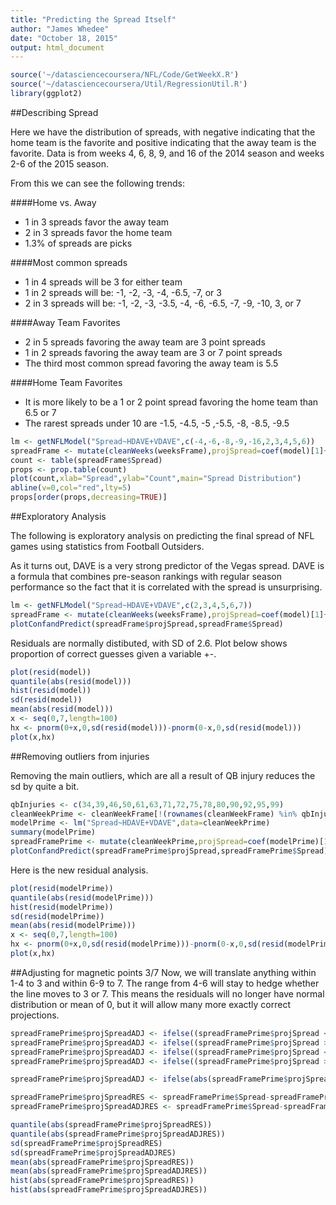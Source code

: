 ```yaml
---
title: "Predicting the Spread Itself"
author: "James Whedee"
date: "October 18, 2015"
output: html_document
---
```

```r
source('~/datasciencecoursera/NFL/Code/GetWeekX.R')
source('~/datasciencecoursera/Util/RegressionUtil.R')
library(ggplot2)
```

##Describing Spread

Here we have the distribution of spreads, with negative indicating that the home team is the favorite and positive indicating that the away team is the favorite. Data is from weeks 4, 6, 8, 9, and 16 of the 2014 season and weeks 2-6 of the 2015 season.

From this we can see the following trends:

####Home vs. Away

* 1 in 3 spreads favor the away team
* 2 in 3 spreads favor the home team
* 1.3% of spreads are picks

####Most common spreads

* 1 in 4 spreads will be 3 for either team
* 1 in 2 spreads will be: -1, -2, -3, -4, -6.5, -7, or 3
* 2 in 3 spreads will be: -1, -2, -3, -3.5, -4, -6, -6.5, -7, -9, -10, 3, or 7

####Away Team Favorites

* 2 in 5 spreads favoring the away team are 3 point spreads
* 1 in 2 spreads favoring the away team are 3 or 7 point spreads
* The third most common spread favoring the away team is 5.5

####Home Team Favorites

* It is more likely to be a 1 or 2 point spread favoring the home team than 6.5 or 7
* The rarest spreads under 10 are -1.5, -4.5, -5 ,-5.5, -8, -8.5, -9.5

```r
lm <- getNFLModel("Spread~HDAVE+VDAVE",c(-4,-6,-8,-9,-16,2,3,4,5,6))
spreadFrame <- mutate(cleanWeeks(weeksFrame),projSpread=coef(model)[1]+coef(model)[2]*cleanWeekFrame$HDAVE+coef(model)[3]*cleanWeekFrame$VDAVE)
count <- table(spreadFrame$Spread)
props <- prop.table(count)
plot(count,xlab="Spread",ylab="Count",main="Spread Distribution")
abline(v=0,col="red",lty=5)
props[order(props,decreasing=TRUE)]
```

##Exploratory Analysis

The following is exploratory analysis on predicting the final spread of NFL games using statistics from Football Outsiders.

As it turns out, DAVE is a very strong predictor of the Vegas spread. DAVE is a formula that combines pre-season rankings with regular season performance so the fact that it is correlated with the spread is unsurprising.

```r
lm <- getNFLModel("Spread~HDAVE+VDAVE",c(2,3,4,5,6,7))
spreadFrame <- mutate(cleanWeeks(weeksFrame),projSpread=coef(model)[1]+coef(model)[2]*cleanWeekFrame$HDAVE+coef(model)[3]*cleanWeekFrame$VDAVE)
plotConfandPredict(spreadFrame$projSpread,spreadFrame$Spread)
```

Residuals are normally distibuted, with SD of 2.6. Plot below shows proportion of correct guesses given a variable +-.
```r
plot(resid(model))
quantile(abs(resid(model)))
hist(resid(model))
sd(resid(model))
mean(abs(resid(model)))
x <- seq(0,7,length=100)
hx <- pnorm(0+x,0,sd(resid(model)))-pnorm(0-x,0,sd(resid(model)))
plot(x,hx)
```

##Removing outliers from injuries

Removing the main outliers, which are all a result of QB injury reduces the sd by quite a bit.

```r
qbInjuries <- c(34,39,46,50,61,63,71,72,75,78,80,90,92,95,99)
cleanWeekPrime <- cleanWeekFrame[!(rownames(cleanWeekFrame) %in% qbInjuries),]
modelPrime <- lm("Spread~HDAVE+VDAVE",data=cleanWeekPrime)
summary(modelPrime)
spreadFramePrime <- mutate(cleanWeekPrime,projSpread=coef(modelPrime)[1]+coef(modelPrime)[2]*cleanWeekPrime$HDAVE+coef(modelPrime)[3]*cleanWeekPrime$VDAVE)
plotConfandPredict(spreadFramePrime$projSpread,spreadFramePrime$Spread)
```

Here is the new residual analysis.
```r
plot(resid(modelPrime))
quantile(abs(resid(modelPrime)))
hist(resid(modelPrime))
sd(resid(modelPrime))
mean(abs(resid(modelPrime)))
x <- seq(0,7,length=100)
hx <- pnorm(0+x,0,sd(resid(modelPrime)))-pnorm(0-x,0,sd(resid(modelPrime)))
plot(x,hx)
```

##Adjusting for magnetic points 3/7
Now, we will translate anything within 1-4 to 3 and within 6-9 to 7. The range from 4-6 will stay to hedge whether the line moves to 3 or 7. This means the residuals will no longer have normal distribution or mean of 0, but it will allow many more exactly correct projections.
```r
spreadFramePrime$projSpreadADJ <- ifelse((spreadFramePrime$projSpread < -1) & (spreadFramePrime$projSpread > -4),-3,spreadFramePrime$projSpread)
spreadFramePrime$projSpreadADJ <- ifelse((spreadFramePrime$projSpread > 1) & (spreadFramePrime$projSpread < 4),3,spreadFramePrime$projSpreadADJ)
spreadFramePrime$projSpreadADJ <- ifelse((spreadFramePrime$projSpread < -6) & (spreadFramePrime$projSpread > -9),-7,spreadFramePrime$projSpreadADJ)
spreadFramePrime$projSpreadADJ <- ifelse((spreadFramePrime$projSpread > 6) & (spreadFramePrime$projSpread < 9),7,spreadFramePrime$projSpreadADJ)

spreadFramePrime$projSpreadADJ <- ifelse(abs(spreadFramePrime$projSpreadADJ)<1,round(spreadFramePrime$projSpreadADJ) ,round(spreadFramePrime$projSpreadADJ/0.5)*0.5)

spreadFramePrime$projSpreadRES <- spreadFramePrime$Spread-spreadFramePrime$projSpread
spreadFramePrime$projSpreadADJRES <- spreadFramePrime$Spread-spreadFramePrime$projSpreadADJ
```

```r
quantile(abs(spreadFramePrime$projSpreadRES))
quantile(abs(spreadFramePrime$projSpreadADJRES))
sd(spreadFramePrime$projSpreadRES)
sd(spreadFramePrime$projSpreadADJRES)
mean(abs(spreadFramePrime$projSpreadRES))
mean(abs(spreadFramePrime$projSpreadADJRES))
hist(abs(spreadFramePrime$projSpreadRES))
hist(abs(spreadFramePrime$projSpreadADJRES))
```
